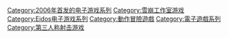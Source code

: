 {{Cat main}}

{{DEFAULTSORT:Just Cause}}
[[Category:2006年首发的电子游戏系列|Category:2006年首发的电子游戏系列]]
[[Category:雪崩工作室游戏|Category:雪崩工作室游戏]]
[[Category:Eidos电子游戏系列|Category:Eidos电子游戏系列]]
[[Category:動作冒險遊戲|Category:動作冒險遊戲]]
[[Category:電子遊戲系列|Category:電子遊戲系列]]
[[Category:第三人称射击游戏|Category:第三人称射击游戏]]